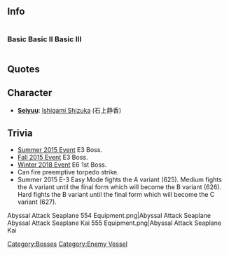 ==Info==
<div style="display: inline-block;">
===Basic===
{{EnemyShipInfoKai|Seaplane Tender Princess/|los=auto|los_max=auto|evasion=auto|evasion_max=auto|asw=auto|asw_max=auto}}
</div>

<div style="display: inline-block;">

===Basic II===
{{EnemyShipInfoKai|Seaplane Tender Princess/II|los=auto|los_max=auto|evasion=auto|evasion_max=auto|asw=auto|asw_max=auto}}
</div>

<div style="display: inline-block;">
===Basic III===
{{EnemyShipInfoKai|Seaplane Tender Princess/III|los=auto|los_max=auto|evasion=auto|evasion_max=auto|asw=auto|asw_max=auto}}
</div>

{{EnemyShipCategoriesKai|Seaplane Tender Princess/}}

==Quotes==
{{Abyssquote
| 開幕前 = イイノヨ…… ? コッチニキタラァ…… ?
| EN1 = It's fine, you know...? How about coming over to this side...?
| Note1 = 
| 砲撃 = モットヨ…モット……クロクナッテ…　ホラ…ホォラァ!
| EN0 = More... more... Be engulfed by the darkness... Come on... Come ooon!
| Note0 = 
| 被弾 = ウッフフフ…イタイワ…　ワカッテナイノネェ…
| EN2 = Ufufufu... That hurts... You just don't get it...
| Note2 ='-Wa（わ) of 'itai-wa'(痛いわ) and '-None'(のね) of 'wakkattenai-none'(分かってないのね）are two of the end auxiliary words which used by modern Japanese women and these words are an expression of 'the state of being a woman'. We don't translate them into English particularly.
<br>
The small character　え（エ） is a emphatic expression. 
| 昼戦終了時 = ドウイウコト…？　ソウ…ソウナノネ…　アリ…がとう。
| EN3 = What's the meaning of this...? I see... so it's like that, isn't it... Thank... you.
| Note3 = 
|Clip1 ={{Audio|file=AV Hime Intro.ogg}} 
|Clip0 ={{Audio|file=AV Hime Attack.ogg}} 
|Clip2 ={{Audio|file=AV Hime Damaged.ogg}} 
|Clip3 ={{Audio|file=AV Hime Sunk.ogg}}}}
{{clear}}

== Character ==
* '''[[Glossary#List of Vessels by Japanese Voice Actresses|Seiyuu]]''': [http://myanimelist.net/people/28755/Shizuka_Ishigami Ishigami Shizuka] (石上静香)

== Trivia ==
* [[Summer 2015 Event]] E3 Boss.
* [[Fall 2015 Event]] E3 Boss.
* [[Winter 2018 Event]] E6 1st Boss.
* Can fire preemptive torpedo strike.
*Summer 2015 E-3 Easy Mode fights the A variant (625). Medium fights the A variant until the final form which will become the B variant (626). Hard fights the B variant until the final form which will become the C variant (627).

<gallery>
Abyssal Attack Seaplane 554 Equipment.png|Abyssal Attack Seaplane
Abyssal Attack Seaplane Kai 555 Equipment.png|Abyssal Attack Seaplane Kai
</gallery>

{{Enemyshiplist}}
[[Category:Bosses]]
[[Category:Enemy Vessel]]